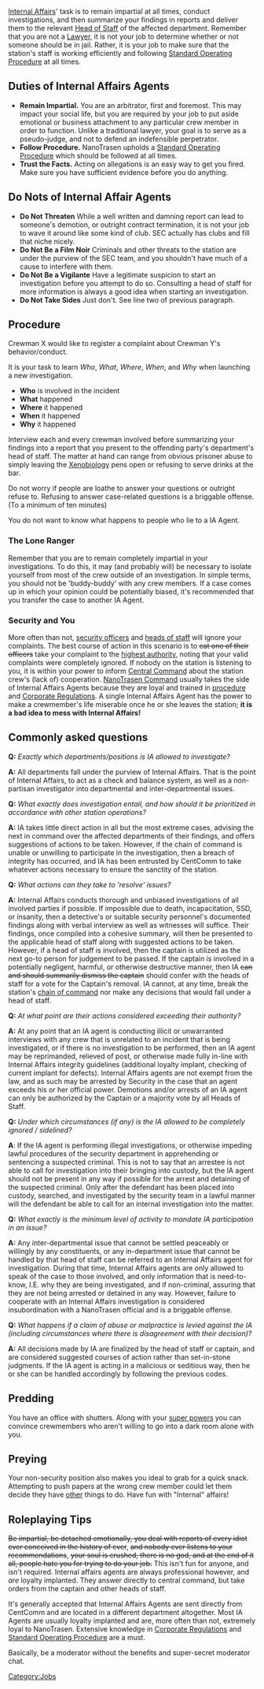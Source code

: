 {{Outdated}}

{{SidebarJob|jobname=Internal Affairs Agent|img_file=Ia_consultant.png|tagline=<nowiki>*loud scribbling noises*</nowiki>|department=Security|access=Internal Affairs Office, Security, Maintenance|duties=Ensure proper procedure is carried out, launch investigations, take care of interdepartmental relationships|supervisors=Colony Director, Central Command|difficulty=Medium to Hard|alt_titles=}}
[[Internal Affairs]]' task is to remain impartial at all times, conduct investigations, and then summarize your findings in reports and deliver them to the relevant [[Head of Staff]] of the affected department. Remember that you are not a [[Lawyer]], it is not your job to determine whether or not someone should be in jail. Rather, it is your job to make sure that the station's staff is working efficiently and following [[Standard Operating Procedure]] at all times.

== Duties of Internal Affairs Agents ==
* '''Remain Impartial.''' You are an arbitrator, first and foremost. This may impact your social life, but you are required by your job to put aside emotional or business attachment to any particular crew member in order to function. Unlike a traditional lawyer, your goal is to serve as a pseudo-judge, and not to defend an indefensible perpetrator.
* '''Follow Procedure.''' NanoTrasen upholds a [[Standard Operating Procedure]] which should be followed at all times.
* '''Trust the Facts.''' Acting on allegations is an easy way to get you fired. Make sure you have sufficient evidence before you do anything.

== Do Nots of Internal Affair Agents ==
* '''Do Not Threaten''' While a well written and damning report can lead to someone's demotion, or outright contract termination, it is not your job to wave it around like some kind of club. SEC actually has clubs and fill that niche nicely.
* '''Do Not Be a Film Noir''' Criminals and other threats to the station are under the purview of the SEC team, and you shouldn't have much of a cause to interfere with them.
* '''Do Not Be a Vigilante''' Have a legitimate suspicion to start an investigation before you attempt to do so. Consulting a head of staff for more information is always a good idea when starting an investigation. 
* '''Do Not Take Sides''' Just don't. See line two of previous paragraph.

== Procedure ==
Crewman X would like to register a complaint about Crewman Y's behavior/conduct.

It is your task to learn ''Who'', ''What'', ''Where'', ''When'', and ''Why'' when launching a new investigation.
* '''Who''' is involved in the incident
* '''What''' happened
* '''Where''' it happened 
* '''When''' it happened
* '''Why''' it happened

Interview each and every crewman involved before summarizing your findings into a report that you present to the offending party's department's head of staff. The matter at hand can range from obvious prisoner abuse to simply leaving the [[Xenobiology|Xenobiology]] pens open or refusing to serve drinks at the bar.

Do not worry if people are loathe to answer your questions or outright refuse to. Refusing to answer case-related questions is a briggable offense. (To a minimum of ten minutes)

You do not want to know what happens to people who lie to a IA Agent.

=== The Lone Ranger ===
Remember that you are to remain completely impartial in your investigations. To do this, it may (and probably will) be necessary to isolate yourself from most of the crew outside of an investigation. In simple terms, you should not be 'buddy-buddy' with any crew members. If a case comes up in which your opinion could be potentially biased, it's recommended that you transfer the case to another IA Agent.

=== Security and You ===
More often than not, [[Security Officer|security officers]] and [[Chain_of_Command|heads of staff]] will ignore your complaints. The best course of action in this scenario is to <s>eat one of their officers</s> take your complaint to the [[Captain|highest authority]], noting that your valid complaints were completely ignored. If nobody on the station is listening to you, it is within your power to inform [[CentCom Representative|Central Command]] about the station crew's (lack of) cooperation. [[NanoTrasen|NanoTrasen Command]] usually takes the side of Internal Affairs Agents because they are loyal and trained in [[Standard Operating Procedure|procedure]] and [[Corporate Regulations]]. A single Internal Affairs Agent has the power to make a crewmember's life miserable once he or she leaves the station; '''it is a bad idea to mess with Internal Affairs!'''

== Commonly asked questions ==
'''Q:''' ''Exactly which departments/positions is IA allowed to investigate?''

'''A:''' All departments fall under the purview of Internal Affairs. That is the point of Internal Affairs, to act as a check and balance system, as well as a non-partisan investigator into departmental and inter-departmental issues.


'''Q:''' ''What exactly does investigation entail, and how should it be prioritized in accordance with other station operations?''

'''A:''' IA takes little direct action in all but the most extreme cases, advising the next in command over the affected departments of their findings, and offers suggestions of actions to be taken. However, if the chain of command is unable or unwilling to participate in the investigation, then a breach of integrity has occurred, and IA has been entrusted by CentComm to take whatever actions necessary to ensure the sanctity of the station.


'''Q:''' ''What actions can they take to 'resolve' issues?''

'''A:''' Internal Affairs conducts thorough and unbiased investigations of all involved parties if possible. If impossible due to death, incapacitation, SSD, or insanity, then a detective's or suitable security personnel's documented findings along with verbal interview as well as witnesses will suffice. Their findings, once compiled into a cohesive summary, will then be presented to the applicable head of staff along with suggested actions to be taken. However, if a head of staff is involved, then the captain is utilized as the next go-to person for judgement to be passed. If the captain is involved in a potentially negligent, harmful, or otherwise destructive manner, then IA <s>can and should summarily dismiss the captain</s> should confer with the heads of staff for a vote for the Captain's removal. IA cannot, at any time, break the station's [[Chain of Command|chain of command]] nor make any decisions that would fall under a head of staff.


'''Q:''' ''At what point are their actions considered exceeding their authority?''

'''A:''' At any point that an IA agent is conducting illicit or unwarranted interviews with any crew that is unrelated to an incident that is being investigated, or if there is no investigation to be performed, then an IA agent may be reprimanded, relieved of post, or otherwise made fully in-line with Internal Affairs integrity guidelines (additional loyalty implant, checking of current implant for defects). Internal Affairs agents are not exempt from the law, and as such may be arrested by Security in the case that an agent exceeds his or her official power. Demotions and/or arrests of an IA agent can only be authorized by the Captain or a majority vote by all Heads of Staff.


'''Q:''' ''Under which circumstances (if any) is the IA allowed to be completely ignored / sidelined?''

'''A''': If the IA agent is performing illegal investigations, or otherwise impeding lawful procedures of the security department in apprehending or sentencing a suspected criminal. This is not to say that an arrestee is not able to call for investigation into their bringing into custody, but the IA agent should not be present in any way if possible for the arrest and detaining of the suspected criminal. Only after the defendant has been placed into custody, searched, and investigated by the security team in a lawful manner will the defendant be able to call for an internal investigation into the matter.


'''Q:''' ''What exactly is the minimum level of activity to mandate IA participation in an issue?''

'''A:''' Any inter-departmental issue that cannot be settled peaceably or willingly by any constituents, or any in-department issue that cannot be handled by that head of staff can be referred to an Internal Affairs agent for investigation. During that time, Internal Affairs agents are only allowed to speak of the case to those involved, and only information that is need-to-know, I.E. why they are being investigated, and if non-criminal, assuring that they are not being arrested or detained in any way. However, failure to cooperate with an Internal Affairs investigation is considered insubordination with a NanoTrasen official and is a briggable offense.


'''Q:''' ''What happens if a claim of abuse or malpractice is levied against the IA (including circumstances where there is disagreement with their decision)?'' 

'''A:''' All decisions made by IA are finalized by the head of staff or captain, and are considered suggested courses of action rather than set-in-stone judgments. If the IA agent is acting in a malicious or seditious way, then he or she can be handled accordingly by following the previous codes.

==Predding==
You have an office with shutters. Along with your [[paperwork|super powers]] you can convince crewmembers who aren't willing to go into a dark room alone with you.

==Preying==
Your non-security position also makes you ideal to grab for a quick snack. Attempting to push papers at the wrong crew member could let them decide they have [[vore|other]] things to do. Have fun with "Internal" affairs!

==Roleplaying Tips==
<s>Be impartial, be detached emotionally, you deal with reports of every idiot ever conceived in the history of ever</s>, <s>and nobody ever listens to your recommendations</s>, <s>your soul is crushed, there is no god, and at the end of it all, people hate you for trying to do your job.</s> This isn't fun for anyone, and isn't required. Internal affairs agents are always professional however, and ''are'' loyalty implanted. They answer directly to central command, but take orders from the captain and other heads of staff.

It's generally accepted that Internal Affairs Agents are sent directly from CentComm and are located in a different department altogether. Most IA Agents are usually loyalty implanted and are, more often than not, extremely loyal to NanoTrasen. Extensive knowledge in [[Corporate Regulations]] and [[Standard Operating Procedure]] are a must.

Basically, be a moderator without the benefits and super-secret moderator chat.

{{Jobs}}
[[Category:Jobs]]